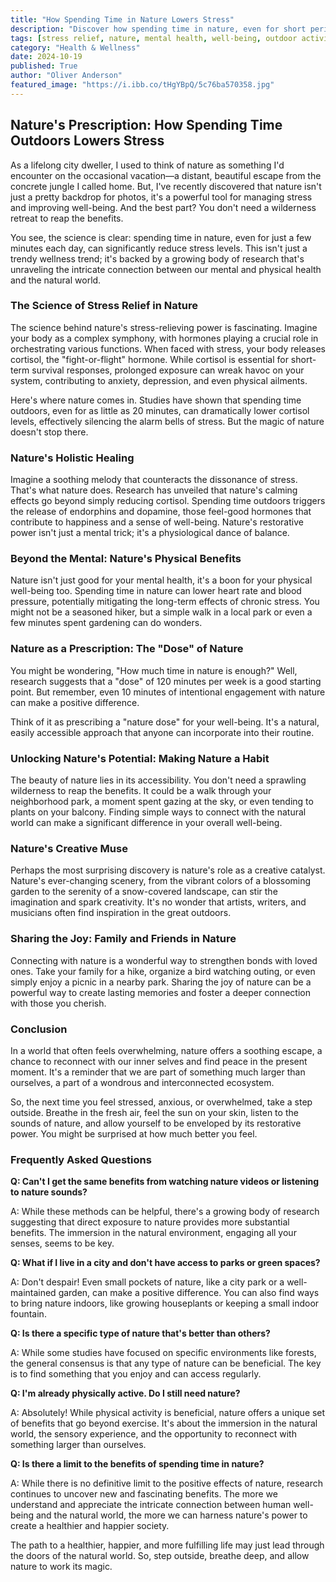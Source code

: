 ```yaml
---
title: "How Spending Time in Nature Lowers Stress"
description: "Discover how spending time in nature, even for short periods, can significantly lower stress levels and improve overall well-being. Learn about the science behind nature's stress-relieving power and how it benefits both your mental and physical health."
tags: [stress relief, nature, mental health, well-being, outdoor activities, science, cortisol, endorphins, dopamine, physical health, anxiety, depression, benefits of nature, lifestyle, health]
category: "Health & Wellness"
date: 2024-10-19
published: True
author: "Oliver Anderson"
featured_image: "https://i.ibb.co/tHgYBpQ/5c76ba570358.jpg"
---
```


## Nature's Prescription: How Spending Time Outdoors Lowers Stress

As a lifelong city dweller, I used to think of nature as something I'd encounter on the occasional vacation—a distant, beautiful escape from the concrete jungle I called home. But, I've recently discovered that nature isn't just a pretty backdrop for photos, it's a powerful tool for managing stress and improving well-being.  And the best part? You don't need a wilderness retreat to reap the benefits.

You see, the science is clear: spending time in nature, even for just a few minutes each day, can significantly reduce stress levels. This isn't just a trendy wellness trend; it's backed by a growing body of research that's unraveling the intricate connection between our mental and physical health and the natural world.

### The Science of Stress Relief in Nature

The science behind nature's stress-relieving power is fascinating.  Imagine your body as a complex symphony, with hormones playing a crucial role in orchestrating various functions. When faced with stress, your body releases cortisol, the "fight-or-flight" hormone.  While cortisol is essential for short-term survival responses, prolonged exposure can wreak havoc on your system, contributing to anxiety, depression, and even physical ailments. 

Here's where nature comes in. Studies have shown that spending time outdoors, even for as little as 20 minutes, can dramatically lower cortisol levels, effectively silencing the alarm bells of stress.  But the magic of nature doesn't stop there.

### Nature's Holistic Healing

Imagine a soothing melody that counteracts the dissonance of stress. That's what nature does. Research has unveiled that nature's calming effects go beyond simply reducing cortisol. Spending time outdoors triggers the release of endorphins and dopamine, those feel-good hormones that contribute to happiness and a sense of well-being. Nature's restorative power isn't just a mental trick; it's a physiological dance of balance.

### Beyond the Mental: Nature's Physical Benefits

Nature isn't just good for your mental health, it's a boon for your physical well-being too. Spending time in nature can lower heart rate and blood pressure, potentially mitigating the long-term effects of chronic stress.  You might not be a seasoned hiker, but a simple walk in a local park or even a few minutes spent gardening can do wonders.

### Nature as a Prescription: The "Dose" of Nature

You might be wondering, "How much time in nature is enough?"  Well, research suggests that a "dose" of 120 minutes per week is a good starting point.  But remember, even 10 minutes of intentional engagement with nature can make a positive difference. 

Think of it as prescribing a "nature dose" for your well-being. It's a natural, easily accessible approach that anyone can incorporate into their routine.

###  Unlocking Nature's Potential: Making Nature a Habit

The beauty of nature lies in its accessibility.  You don't need a sprawling wilderness to reap the benefits. It could be a walk through your neighborhood park, a moment spent gazing at the sky, or even tending to plants on your balcony.  Finding simple ways to connect with the natural world can make a significant difference in your overall well-being.

###  Nature's Creative Muse

Perhaps the most surprising discovery is nature's role as a creative catalyst. Nature's ever-changing scenery, from the vibrant colors of a blossoming garden to the serenity of a snow-covered landscape, can stir the imagination and spark creativity.  It's no wonder that artists, writers, and musicians often find inspiration in the great outdoors.

###  Sharing the Joy: Family and Friends in Nature

Connecting with nature is a wonderful way to strengthen bonds with loved ones.  Take your family for a hike, organize a bird watching outing, or even simply enjoy a picnic in a nearby park. Sharing the joy of nature can be a powerful way to create lasting memories and foster a deeper connection with those you cherish.

###  Conclusion

In a world that often feels overwhelming, nature offers a soothing escape, a chance to reconnect with our inner selves and find peace in the present moment.  It's a reminder that we are part of something much larger than ourselves, a part of a wondrous and interconnected ecosystem. 

So, the next time you feel stressed, anxious, or overwhelmed, take a step outside. Breathe in the fresh air, feel the sun on your skin, listen to the sounds of nature, and allow yourself to be enveloped by its restorative power.  You might be surprised at how much better you feel.

### Frequently Asked Questions

**Q: Can't I get the same benefits from watching nature videos or listening to nature sounds?**

A: While these methods can be helpful, there's a growing body of research suggesting that direct exposure to nature provides more substantial benefits. The immersion in the natural environment, engaging all your senses, seems to be key. 

**Q: What if I live in a city and don't have access to parks or green spaces?**

A: Don't despair! Even small pockets of nature, like a city park or a well-maintained garden, can make a positive difference.  You can also find ways to bring nature indoors, like growing houseplants or keeping a small indoor fountain.

**Q:  Is there a specific type of nature that's better than others?**

A:  While some studies have focused on specific environments like forests, the general consensus is that any type of nature can be beneficial.  The key is to find something that you enjoy and can access regularly.

**Q: I'm already physically active. Do I still need nature?**

A:  Absolutely! While physical activity is beneficial, nature offers a unique set of benefits that go beyond exercise.  It's about the immersion in the natural world, the sensory experience, and the opportunity to reconnect with something larger than ourselves.

**Q:  Is there a limit to the benefits of spending time in nature?**

A: While there is no definitive limit to the positive effects of nature, research continues to uncover new and fascinating benefits.  The more we understand and appreciate the intricate connection between human well-being and the natural world, the more we can harness nature's power to create a healthier and happier society.

The path to a healthier, happier, and more fulfilling life may just lead through the doors of the natural world.  So, step outside, breathe deep, and allow nature to work its magic.